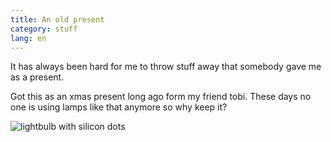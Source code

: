 ```yaml
---
title: An old present
category: stuff
lang: en
---
```


It has always been hard for me to throw stuff away that somebody gave me as a present.

Got this as an xmas present long ago form my friend tobi. These days no one is using lamps like that anymore so why
keep it?

![lightbulb with silicon dots](./lightbulb.jpg)
